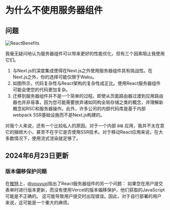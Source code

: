 # 为什么不使用服务器组件

## 问题

![ReactBenefits](/react-benefits.jpg)

我毫无疑问地认为服务器组件可以带来更好的性能优化，但有三个因素阻止我使用它们。

1. 与Next.js的深度集成使得在Next.js之外使用服务器组件具有挑战性。在Next.js之外，你的选择可能仅限于Waku。
2. 如图所示，代码复杂性与React架构的复杂性成正比。使用React服务器组件可能会使您的代码更加复杂。
3. 迁移到服务器组件并不是一个简单的过程。即使从页面路由器过渡到应用路由器也并非易事，因为您可能需要放弃诸如同构全局存储之类的概念，并理解新概念如RSC和服务器操作。此外，许多公司的内部代码库是基于内部webpack SSR基础设施而不是Next.js构建的。

对我个人来说，还有一个比较私人的原因。对于一个内部 `B端` 应用，我并不太在意它的捆绑大小，甚至不在乎它是否使用SSR技术。对于移动React应用来说，在大多数情况下，使用流式渲染就足够了。

## 2024年6月23日更新

### 版本偏移保护问题

在[推特](https://twitter.com/youyuxi/status/1804331313421521101)上，[@youyuxi](https://twitter.com/youyuxi)指出了React服务器组件的另一个问题：
如果您在用户提交表单时进行版本更新，而没有使用Vercel的版本偏移保护，他们获取的JavaScript可能是不正确的。
这可能导致用户提交时出现错误。因此，对于自行部署的用户来说，这可能是一个重大的麻烦。